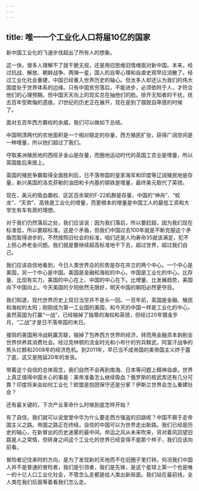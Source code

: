 ```yaml
---
---
---
```

title: 唯一一个工业化人口将届10亿的国家
---

新中国工业化的飞速步伐超出了所有人的想象。

这一快，很多人理解不了就干脆无视，还是用旧思维旧情绪面对新中国。本来，经过抗战、解放、朝鲜战争、两弹一星，国人的自卑心理和自虐史观早应消散了。经过工业化社会重建，中国已经重入世界历史的轴心。但太多人却还认为我们的伟大国度处于世界体系的边缘。只有中国贫穷落后，不能进步，必须依附于人，才符合他们的心理预期。但中国天天向上的现实总在抽他们的脸。排开无知者的干扰，抚去百年受欺侮的遗痕，21世纪的历史正在展开，现在是到了摆脱自卑感的时候了。

面对五百年西方霸权的余威，我们可以做如下总结。

中国明清两代的农地面积是一个相对稳定的存量，西方殖民扩张，获得广阔空间是一种增量，所以他们超过了我们。

夺取美洲殖民地的西班牙金山是存量，而圈地运动时代的英国工农业是增量，所以英国能后来居上。

英国的殖民争霸取得全面胜利后，日不落帝国的皇家海军和印度等辽阔殖民地是存量，新兴美国的洛克菲勒的油田和卡内基的钢铁是增量，最终美元取代了英镑。

现在，美元的吸血霸权、区区百余架的F-22机群是存量，中国的“神舟”、“蛟龙”、“天宫”、高铁是工业化的增量，而更根本的增量是中国工人的最低工资和大学生有车有房的理想。

对于我们仍然落后之处，我们应该说：因为我们落后，所以要赶超，因为我们现在标准低，所以要超标准。这是个矛盾，但我们中国过去100年就是不断克服这个矛盾而取得进步的，不然按照旧社会的标准，咱们还是人均寿命35就该满足，犯不上担心养老金问题。我们就是要继续超高标准地干下去，超过世界，超过我们自己。

我们应该自信地看到，今日人类世界总的形势是存在并立的两个中心。一个中心是美国，另一个中心是中国。美国是金融和海权的中心，中国是工业化的中心。比存量、比现有实力，美国的中心在上、中国的中心在下。比增量、比发展趋势，美国向下中国向上。今天美国的夕阳依然无限好，明天中国的朝阳必然更夺目。

我们知道，现代世界历史上双日当空并不是头一回。一百年前，英国是金融、殖民和海权的太阳；刚刚成为第一工业国的美国，和今天的中国一样是工业化的中心。虽然英国为打赢“一战”，已经输掉了独尊的海权和英镑，但经过20年镀金岁月，“二战”才是日不落帝国的末日。

接班的美国用冷战耗赢苏联，输掉了包养西方世界的经济，转而用金融资本剥削全世界供养其消费社会。经过克林顿的流金时光和小布什的穷兵黩武，阿富汗战争的焦头烂额和2008年的经济危机。到2011年，早已当不成帝国的美帝国主义终于露了底，这又是拖延20年的发丧。

带着这个自信的总体观念，我们自然不会再到南海、日本等问题上精神自虐。世界上真正值得中国关心的事是：美帝准备怎么继续吸血？俄罗斯的核武库还有几分可靠？印度将来会如何工业化？欧盟是抱团保守还是分家？伊斯兰世界会怎么重建社会？

还有最关键的，下次产业革命什么时候到底怎样开始？

有了自信，我们就可以说堂堂中华为什么要走西方强盗的旧路呢？中国不屑于走帝国主义之路。帝国之路正在终结，自信的中国可以为世界走出新路。我们已经是历史的轴心，在新冒出的历史迷雾的最中间。命运之风从未来吹来，背对着风回望旧路是人之常情，但转身之间这个工业化的世界已经变得不是那个样子，我们应该向前看。

冒险者记住来时的方向，是为了发现新的天地而不在旧圈子里打转。何况我们中国人并不是普通的冒险者，我们是引领者，我们是先锋，是这个星球上第一个也是唯一的十亿人口工业化社会，不管怎么走都是给人类出新局面。我们站在最前线，全人类在我们后面等着看我们怎么走。